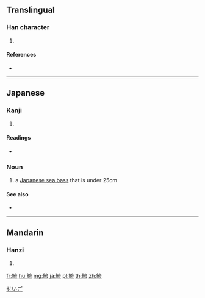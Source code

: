 {{character info/new}}
==Translingual==

===Han character===
{{Han char|rn=195|rad=魚|as=06|sn=17|four=|canj=NFKMS}}

# {{defn|Han|sort=魚06}}

====References====
* {{Han ref|kx=1470.030|dkj=46130|dj=2002.220|hdz=74685.120|uh=9BAC|ud=39852}}

----

==Japanese==

===Kanji===
{{ja-kanji|grade=|rs=魚06}}

# {{defn|lang=ja|sort=魚06}}

====Readings====
* {{ja-readings|on=[[ほ]] (ho), [[ぶ]] (bu), [[こ]] (ko), [[く]] (ku), [[ひ]] (hi), [[び]] (bi), [[か]] (ka), [[け]] (ke)|kun=[[たなご]] (tanago), [[せいご]] (seigo), [[からすみ]] (karasumi)}}

===Noun===
{{ja-noun|せいご|セイゴ}}

# a [[Japanese sea bass]] that is under 25cm

====See also====
* {{ja-r|鱸|すずき|gloss=[[adult]] [[Japanese sea bass]]}}

[[Category:ja:Fish|せいご]]

----

==Mandarin==

===Hanzi===
{{cmn-hanzi|pin=[[bù]] ([[bu4]]), [[kū]] ([[ku1]])|wg=pu<sup>4</sup>, k'u<sup>1</sup>}}

# {{defn|lang=cmn|sort=魚06}}

[[fr:鮬]]
[[hu:鮬]]
[[mg:鮬]]
[[ja:鮬]]
[[pl:鮬]]
[[th:鮬]]
[[zh:鮬]]